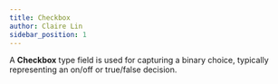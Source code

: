 ```yaml
---
title: Checkbox
author: Claire Lin
sidebar_position: 1
---
```


A **Checkbox** type field is used for capturing a binary choice, typically representing an on/off or true/false decision.
